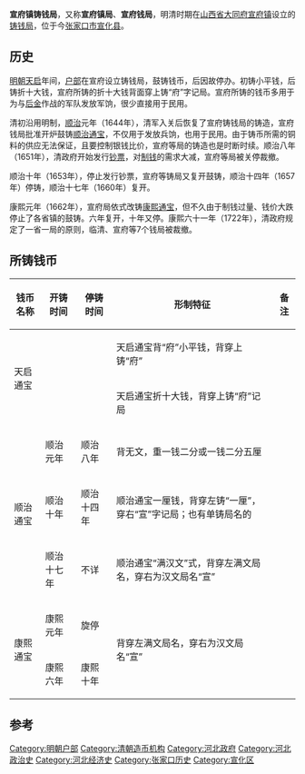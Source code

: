 '''宣府镇铸钱局'''，又称'''宣府镇局'''、'''宣府钱局'''，明清时期在[[山西省|山西省]][[大同府|大同府]][[宣府镇|宣府镇]]设立的[[铸钱局|铸钱局]]，位于今[[张家口市|张家口市]][[宣化县|宣化县]]。

== 历史 ==
[[明朝|明朝]][[天启_(明朝)|天启]]年间，[[明朝户部|户部]]在宣府设立铸钱局，鼓铸钱币，后因故停办。初铸小平钱，后铸折十大钱，宣府所铸的折十大钱背面穿上铸“府”字记局。宣府所铸的钱币多用于为与[[后金|后金]]作战的军队发放军饷，很少直接用于民用。{{参|name=liug|刘果肖. 宝直局初探. 《河北师范大学》 2012年}}

清初沿用明制，[[顺治|顺治]]元年（1644年），清军入关后恢复了宣府铸钱局的铸造，宣府钱局批准开炉鼓铸[[顺治通宝|顺治通宝]]，不仅用于发放兵饷，也用于民用。由于铸币所需的铜料的供应无法保证，且要控制银钱比价，宣府等局的铸造也是时断时续。顺治八年（1651年），清政府开始发行[[大清宝钞|钞票]]，对[[制钱|制钱]]的需求大减，宣府等局被关停裁撤。{{参|name=liug}}

顺治十年（1653年），停止发行钞票，宣府等铸局又复开鼓铸，顺治十四年（1657年）停铸，顺治十七年（1660年）复开。

康熙元年（1662年），宣府局依式改铸[[康熙通宝|康熙通宝]]，但不久由于制钱过量、钱价大跌停止了各省镇的鼓铸。六年复开，十年又停。康熙六十一年（1722年），清政府规定了一省一局的原则，临清、宣府等7个钱局被裁撤。{{参|name=liug}}

== 所铸钱币 ==
{| class="wikitable"
|-
! 钱币名称 !! 开铸时间 !! 停铸时间 !! 形制特征 !! 备注
|-
| rowspan=2 | 天启通宝 ||  ||  || 天启通宝背“府”小平钱，背穿上铸“府” || 
|-
|  ||  || 天启通宝折十大钱，背穿上铸“府”记局 || 
|-
| rowspan=3 | 顺治通宝 || 顺治元年 || 顺治八年 || 背无文，重一钱二分或一钱二分五厘 || 
|-
| 顺治十年 || 顺治十四年 || 顺治通宝一厘钱，背穿左铸“一厘”，穿右“宣”字记局；也有单铸局名的 ||
|-
| 顺治十七年 || 不详 || 顺治通宝“满汉文”式，背穿左满文局名，穿右为汉文局名“宣” || 
|-
| rowspan=2 | 康熙通宝 || 康熙元年 || 旋停 || rowspan=2 | 背穿左满文局名，穿右为汉文局名“宣” || 
|-
| 康熙六年 || 康熙十年 || 
|}

== 参考 ==
<references group="參"/>

{{清代货币}}
[[Category:明朝户部|Category:明朝户部]]
[[Category:清朝造币机构|Category:清朝造币机构]]
[[Category:河北政府|Category:河北政府]]
[[Category:河北政治史|Category:河北政治史]]
[[Category:河北经济史|Category:河北经济史]]
[[Category:张家口历史|Category:张家口历史]]
[[Category:宣化区|Category:宣化区]]